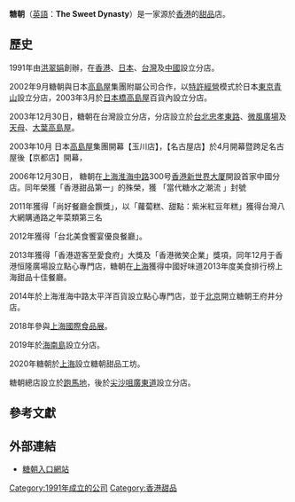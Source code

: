 {{Multiple issues|
{{Prose|time=2020-03-31T02:11:57+00:00}}
{{Trivia|time=2020-03-31T02:11:57+00:00}}
{{Unreferenced|time=2020-03-31T02:11:57+00:00}}
}}
{{Infobox_Company
|company_name = 糖朝
|name_en = The Sweet Dynasty
|company_logo = [[File:Sweet_Dynasty.png|File:Sweet_Dynasty.png]]
|company_type = 
|company_slogan = 
|foundation = 1991年
|location = {{HK}}
|area_served = {{HK}}、{{Flagicon|Japan}} [[日本|日本]]、{{Flagicon|Taiwan}} [[台灣|台灣]]、<br>{{Flagicon|China}} [[中國|中國]]
|key_people =洪翠娟
|founder =洪翠娟
|num_employees  = 
|industry = 飲食業
|products = 原木桶山水[[豆腐花|豆腐花]]，傳統中式[[糖水|糖水]]、[[粥|粥]]、[[粉|粉]]、[[麵|麵]]、[[飯|飯]]等主食，小菜、[[點心|點心]]、原盅蒸飯等
|revenue = 
|parent = 
|homepage = [http://sweetdynasty.com/ 糖朝]
}}

'''糖朝'''（[[英語|英語]]：'''The Sweet Dynasty'''）是一家源於[[香港|香港]]的[[甜品|甜品]]店。

==歷史==
1991年由[[洪翠娟|洪翠娟]]創辦，在[[香港|香港]]、[[日本|日本]]、[[台灣|台灣]]及[[中國|中國]]設立分店。

2002年9月糖朝與日本[[高島屋|高島屋]]集團附屬公司合作，以[[特許經營|特許經營]]模式於日本[[東京|東京]][[青山_(東京)|青山]]設立分店，2003年3月於[[日本橋|日本橋]][[高島屋|高島屋]]百貨內設立分店。

2003年12月30日，糖朝在台灣設立分店，分店設立於[[台北|台北]][[忠孝東路|忠孝東路]]、[[微風廣場|微風廣場]]及[[天母|天母]]、[[大葉高島屋|大葉高島屋]]。

2003年10月 日本[[高島屋|高島屋]]集團開幕【玉川店】，【名古屋店】於4月開幕暨跨足名古屋後【京都店】開幕，

2006年12月30日， 糖朝在[[上海|上海]][[淮海中路|淮海中路]]300号[[香港新世界大厦|香港新世界大厦]]開設首家中國分店。同年榮獲「香港甜品第一」的殊榮，獲 「當代糖水之潮流 」封號

2011年獲得「尚好餐廳金饌獎」，以「蘿蔔糕、甜點：紫米紅豆年糕」獲得台灣八大網購通路之年菜類第三名

2012年獲得「台北美食饗宴優良餐廳」。

2013年獲得「香港遊客至愛食府」大獎及「香港微笑企業」獎項，同年12月于香港恒隆廣場設立點心專門店，糖朝在[[上海|上海]]獲得中國好味道2013年度美食排行榜上海甜品十佳餐廳。

2014年於上海淮海中路太平洋百貨設立點心專門店，並于[[北京|北京]]開立糖朝王府井分店。

2018年參與[[上海國際食品展|上海國際食品展]]。

2019年於[[海南島|海南島]]設立分店。

2020年糖朝於[[上海|上海]]設立糖朝甜品工坊。

糖朝總店設立於[[跑馬地|跑馬地]]，後於[[尖沙咀|尖沙咀]][[廣東道|廣東道]]設立分店。

== 參考文獻 ==
{{reflist}}

==外部連結==
* [https://web.archive.org/web/20081121192754/http://www.sweetdynasty.com.tw/ 糖朝入口網站]

[[Category:1991年成立的公司|Category:1991年成立的公司]]
[[Category:香港甜品|Category:香港甜品]]
